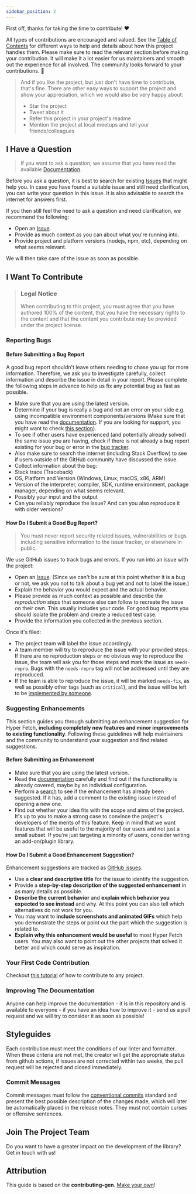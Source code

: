 ```yaml
---
sidebar_position: 2
---
```


First off, thanks for taking the time to contribute! ❤️

All types of contributions are encouraged and valued. See the [Table of Contents](#table-of-contents) for different ways
to help and details about how this project handles them. Please make sure to read the relevant section before making
your contribution. It will make it a lot easier for us maintainers and smooth out the experience for all involved. The
community looks forward to your contributions. 🎉

> And if you like the project, but just don't have time to contribute, that's fine. There are other easy ways to support
> the project and show your appreciation, which we would also be very happy about:
>
> - Star the project
> - Tweet about it
> - Refer this project in your project's readme
> - Mention the project at local meetups and tell your friends/colleagues

<!-- omit in toc -->
<!--
## Table of Contents

- [I Have a Question](#i-have-a-question)
- [I Want To Contribute](#i-want-to-contribute)
- [Reporting Bugs](#reporting-bugs)
- [Suggesting Enhancements](#suggesting-enhancements)
- [Your First Code Contribution](#your-first-code-contribution)
- [Improving The Documentation](#improving-the-documentation)
- [Styleguides](#styleguides)
- [Commit Messages](#commit-messages)
- [Join The Project Team](#join-the-project-team) -->

## I Have a Question

> If you want to ask a question, we assume that you have read the available
> [Documentation](https://hyperfetch.bettertyped.com/).

Before you ask a question, it is best to search for existing [Issues](https://github.com/BetterTyped/hyper-fetch/issues)
that might help you. In case you have found a suitable issue and still need clarification, you can write your question
in this issue. It is also advisable to search the internet for answers first.

If you then still feel the need to ask a question and need clarification, we recommend the following:

- Open an [Issue](https://github.com/BetterTyped/hyper-fetch/issues/new).
- Provide as much context as you can about what you're running into.
- Provide project and platform versions (nodejs, npm, etc), depending on what seems relevant.

We will then take care of the issue as soon as possible.

<!--
You might want to create a separate issue tag for questions and include it in this description. People should then tag their issues accordingly.

Depending on how large the project is, you may want to outsource the questioning, e.g. to Stack Overflow or Gitter. You may add additional contact and information possibilities:
- IRC
- Slack
- Gitter
- Stack Overflow tag
- Blog
- FAQ
- Roadmap
- E-Mail List
- Forum
-->

## I Want To Contribute

> ### Legal Notice <!-- omit in toc -->
>
> When contributing to this project, you must agree that you have authored 100% of the content, that you have the
> necessary rights to the content and that the content you contribute may be provided under the project license.

### Reporting Bugs

<!-- omit in toc -->

#### Before Submitting a Bug Report

A good bug report shouldn't leave others needing to chase you up for more information. Therefore, we ask you to
investigate carefully, collect information and describe the issue in detail in your report. Please complete the
following steps in advance to help us fix any potential bug as fast as possible.

- Make sure that you are using the latest version.
- Determine if your bug is really a bug and not an error on your side e.g. using incompatible environment
  components/versions (Make sure that you have read the [documentation](https://hyperfetch.bettertyped.com/). If you are
  looking for support, you might want to check [this section](#i-have-a-question)).
- To see if other users have experienced (and potentially already solved) the same issue you are having, check if there
  is not already a bug report existing for your bug or error in the
  [bug tracker](https://github.com/BetterTyped/hyper-fetchissues?q=label%3Abug).
- Also make sure to search the internet (including Stack Overflow) to see if users outside of the GitHub community have
  discussed the issue.
- Collect information about the bug:
- Stack trace (Traceback)
- OS, Platform and Version (Windows, Linux, macOS, x86, ARM)
- Version of the interpreter, compiler, SDK, runtime environment, package manager, depending on what seems relevant.
- Possibly your input and the output
- Can you reliably reproduce the issue? And can you also reproduce it with older versions?

<!-- omit in toc -->

#### How Do I Submit a Good Bug Report?

> You must never report security related issues, vulnerabilities or bugs including sensitive information to the issue
> tracker, or elsewhere in public.

<!-- Instead sensitive bugs must be sent by email to . -->

<!-- You may add a PGP key to allow the messages to be sent encrypted as well. -->

We use GitHub issues to track bugs and errors. If you run into an issue with the project:

- Open an [Issue](https://github.com/BetterTyped/hyper-fetch/issues/new). (Since we can't be sure at this point whether
  it is a bug or not, we ask you not to talk about a bug yet and not to label the issue.)
- Explain the behavior you would expect and the actual behavior.
- Please provide as much context as possible and describe the _reproduction steps_ that someone else can follow to
  recreate the issue on their own. This usually includes your code. For good bug reports you should isolate the problem
  and create a reduced test case.
- Provide the information you collected in the previous section.

Once it's filed:

- The project team will label the issue accordingly.
- A team member will try to reproduce the issue with your provided steps. If there are no reproduction steps or no
  obvious way to reproduce the issue, the team will ask you for those steps and mark the issue as `needs-repro`. Bugs
  with the `needs-repro` tag will not be addressed until they are reproduced.
- If the team is able to reproduce the issue, it will be marked `needs-fix`, as well as possibly other tags (such as
  `critical`), and the issue will be left to be [implemented by someone](#your-first-code-contribution).

<!-- You might want to create an issue template for bugs and errors that can be used as a guide and that defines the structure of the information to be included. If you do so, reference it here in the description. -->

### Suggesting Enhancements

This section guides you through submitting an enhancement suggestion for Hyper Fetch, **including completely new
features and minor improvements to existing functionality**. Following these guidelines will help maintainers and the
community to understand your suggestion and find related suggestions.

<!-- omit in toc -->

#### Before Submitting an Enhancement

- Make sure that you are using the latest version.
- Read the [documentation](https://hyperfetch.bettertyped.com/) carefully and find out if the functionality is already
  covered, maybe by an individual configuration.
- Perform a [search](https://github.com/BetterTyped/hyper-fetch/issues) to see if the enhancement has already been
  suggested. If it has, add a comment to the existing issue instead of opening a new one.
- Find out whether your idea fits with the scope and aims of the project. It's up to you to make a strong case to
  convince the project's developers of the merits of this feature. Keep in mind that we want features that will be
  useful to the majority of our users and not just a small subset. If you're just targeting a minority of users,
  consider writing an add-on/plugin library.

<!-- omit in toc -->

#### How Do I Submit a Good Enhancement Suggestion?

Enhancement suggestions are tracked as [GitHub issues](https://github.com/BetterTyped/hyper-fetch/issues).

- Use a **clear and descriptive title** for the issue to identify the suggestion.
- Provide a **step-by-step description of the suggested enhancement** in as many details as possible.
- **Describe the current behavior** and **explain which behavior you expected to see instead** and why. At this point
  you can also tell which alternatives do not work for you.
- You may want to **include screenshots and animated GIFs** which help you demonstrate the steps or point out the part
  which the suggestion is related to.
- **Explain why this enhancement would be useful** to most Hyper Fetch users. You may also want to point out the other
  projects that solved it better and which could serve as inspiration.

### Your First Code Contribution

Checkout [this tutorial](https://github.com/firstcontributions/first-contributions) of how to contribute to any project.

### Improving The Documentation

Anyone can help improve the documentation - it is in this repository and is available to everyone - if you have an idea
how to improve it - send us a pull request and we will try to consider it as soon as possible!

## Styleguides

Each contribution must meet the conditions of our linter and formatter. When these criteria are not met, the creator
will get the appropriate status from github actions, if issues are not corrected within two weeks, the pull request will
be rejected and closed immediately.

### Commit Messages

Commit messages must follow the [conventional commits](https://www.conventionalcommits.org/en/v1.0.0/) standard and
present the best possible description of the changes made, which will later be automatically placed in the release
notes. They must not contain curses or offensive sentences.

## Join The Project Team

Do you want to have a greater impact on the development of the library? Get in touch with us!

## Attribution

This guide is based on the **contributing-gen**. [Make your own](https://github.com/bttger/contributing-gen)!
